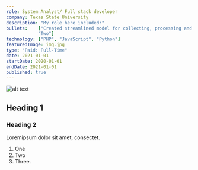 ```yaml
---
role: System Analyst/ Full stack developer
company: Texas State University
description: "My role here included:" 
bullets:    ["Created streamlined model for collecting, processing and labeling, Bio-Signal data from human subjects for supervised learning.",
            "Two"]
technology: ["PHP", "JavaScript", "Python"]   
featuredImage: img.jpg                             
type: "Paid: Full-Time"
date: 2021-01-01
startDate: 2020-01-01
endDate: 2021-01-01
published: true 
---
```

![alt text](img.jpg "Title")
## Heading 1
### Heading 2

Loremipsum dolor sit amet, consectet.

1. One
2. Two
3. Three.
 